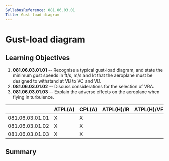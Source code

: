 ```yaml
---
SyllabusReference: 081.06.03.01
Title: Gust-load diagram
---
```


# Gust-load diagram

## Learning Objectives

1.  **081.06.03.01.01** -- Recognise a typical gust-load diagram, and state the
    minimum gust speeds in ft/s, m/s and kt that the aeroplane must be designed
    to withstand at VB to VC and VD.
2.  **081.06.03.01.02** -- Discuss considerations for the selection of VRA.
3.  **081.06.03.01.03** -- Explain the adverse effects on the aeroplane when
    flying in turbulence.

|                 | ATPL(A) | CPL(A) | ATPL(H)/IR | ATPL(H)/VFR | CPL(H) | IR  | CBIR(A) |
| --------------- | ------- | ------ | ---------- | ----------- | ------ | --- | ------- |
| 081.06.03.01.01 | X       | X      |            |             |        |     |         |
| 081.06.03.01.02 | X       | X      |            |             |        |     |         |
| 081.06.03.01.03 | X       | X      |            |             |        |     |         |

## Summary
